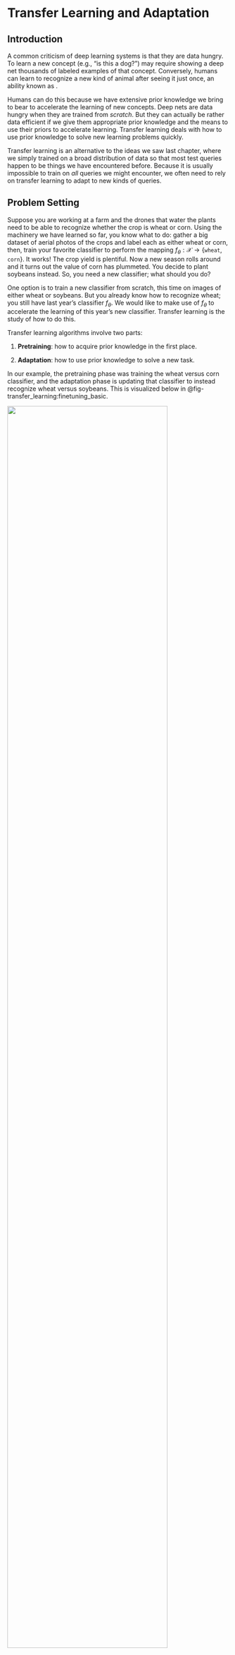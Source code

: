 # Transfer Learning and Adaptation {#chapter-transfer_learning}

## Introduction

A common criticism of deep learning systems is that they are data
hungry. To learn a new concept (e.g., "is this a dog?") may require
showing a deep net thousands of labeled examples of that concept.
Conversely, humans can learn to recognize a new kind of animal after
seeing it just once, an ability known as .

Humans can do this because we have extensive prior knowledge we bring to
bear to accelerate the learning of new concepts. Deep nets are data
hungry when they are trained from *scratch*. But they can actually be
rather data efficient if we give them appropriate prior knowledge and
the means to use their priors to accelerate learning. Transfer learning
deals with how to use prior knowledge to solve new learning problems
quickly.

Transfer learning is an alternative to the ideas we saw last chapter,
where we simply trained on a broad distribution of data so that most
test queries happen to be things we have encountered before. Because it
is usually impossible to train on *all* queries we might encounter, we
often need to rely on transfer learning to adapt to new kinds of
queries.

## Problem Setting

Suppose you are working at a farm and the drones that water the plants
need to be able to recognize whether the crop is wheat or corn. Using
the machinery we have learned so far, you know what to do: gather a big
dataset of aerial photos of the crops and label each as either wheat or
corn, then, train your favorite classifier to perform the mapping
$f_{\theta}: \mathcal{X} \rightarrow \{\texttt{wheat}, \texttt{corn}\}$.
It works! The crop yield is plentiful. Now a new season rolls around and
it turns out the value of corn has plummeted. You decide to plant
soybeans instead. So, you need a new classifier; what should you do?

One option is to train a new classifier from scratch, this time on
images of either wheat or soybeans. But you already know how to
recognize wheat; you still have last year's classifier $f_{\theta}$. We
would like to make use of $f_{\theta}$ to accelerate the learning of
this year's new classifier. Transfer learning is the study of how to do
this.

Transfer learning algorithms involve two parts:

1.  **Pretraining**: how to acquire prior knowledge in the first place.

2.  **Adaptation**: how to use prior knowledge to solve a new task.

In our example, the pretraining phase was training the wheat versus corn
classifier, and the adaptation phase is updating that classifier to
instead recognize wheat versus soybeans. This is visualized below in
@fig-transfer_learning:finetuning_basic.

![](./figures/transfer_learning/pretraining_and_adaptation.png){width="85%"}

In the next sections we will describe specific kinds of transfer
learning algorithms, which handle each of these stages in different
ways. Then, in section
[1.9](#sec-transfer_learning:combinatorial_catalog){reference-type="ref"
reference="sec-transfer_learning:combinatorial_catalog"}, we will
reflect on the landscape of choices we have made, and we will see that
transfer learning is better understood as a collection of tools, which
can be combined in innumerable ways, rather than as a set of specific
named algorithms.

## Finetuning

There are many ways to do transfer learning. We will start with perhaps
the simplest: when you encounter a new task, just keep on learning *as
if nothing happened*.

**Finetuning** consists of initialializing a new classifier with the
parameter vector from the pretrained model, and then training it as
usual. In other words, finetuning is making small (fine) adjustments
(tuning) to the parameters of your model to adapt it to do something
slightly different than what it did before, or even something a lot
different.

There are three stages: (1) pretrain
$f: \mathcal{X} \rightarrow \mathcal{Y}$, (2) initialize
$f^{\prime} = f$, and (3) finetune
$f^{\prime}: \mathcal{X}^{\prime} \rightarrow \mathcal{Y}^{\prime}$. The
full algorithm is written in algorithm
[\[alg:transfer_learning:finetuning\]](#alg:transfer_learning:finetuning){reference-type="ref"
reference="alg:transfer_learning:finetuning"}, with $f$ and $f^{\prime}$
indicated as just a continually learning $f_{\theta}$ with different
iterates of $\theta$ as learning progresses.

::: algorithm
[]{#alg:transfer_learning:finetuning
label="alg:transfer_learning:finetuning"} **Input:** initial parameter
vector $\theta^{0}$, data $\{x^{(i)},y^{(i)}\}_{i=1}^N$,
$\{x^{\prime^{(i)}},y^{\prime^{(i)}}\}_{i=1}^M$, learning rates $\eta_1$
and $\eta_2$ **Output:** trained models $f_{\theta^{N}}$ and
$f_{\theta^{N+M}}$ **Pretraining:**
$J = \mathbb{E}_{x,y}[\mathcal{L}(f_{\theta^{k-1}}(x),y)]$
$\theta^{k} \leftarrow \theta^{k-1} - \eta_1 \nabla_{\theta} J$
**Finetuning:**
$J = \mathbb{E}_{x^{\prime},y^{\prime}}[\mathcal{L}(f_{\theta^{k-1+N}}(x^{\prime}),y^{\prime})]$
$\theta^{k+N} \leftarrow \theta^{k-1+N} - \eta_2 \nabla_{\theta} J$
:::

Finetuning is simple and works well. But there is one tricky bit we
still need to deal with: What if the structure of $f_{\theta}$ is
incompatible with the new problem we wish to finetune on?

For example, suppose $f$ is a neural net and $\theta$ are the weights
and biases of this net. Then the previous algorithm will only work if
the dimensionality of $\mathcal{X}$ matches the dimensionality of
$\mathcal{X}^{\prime}$, and the same for $\mathcal{Y}$ and
$\mathcal{Y}^{\prime}$. This is because, for our neural net model,
$f_{\theta}$ must have the same shape inputs and outputs regardless of
the values $\theta$ takes on. What if we start with our net trained to
classify between wheat and corn and now want to finetune it to classify
between wheat, corn, and soybeans? The dimensionality of the output has
changed from two classes to three.

To handle this it is common to cut off the last layer of the network and
replace it with a new final layer that outputs the correct
dimensionality. If the input dimensionality changes, you can do the same
with the first layer of the network. Both these changes are shown next,
in @fig-transfer_learning:finetuning_stages.

To be precise, let $f: \mathcal{X} \rightarrow \mathcal{Y}$ decompose as
$f= f_1 \circ f_2 \circ f_3$, with
$f_1: \mathcal{X} \rightarrow \mathcal{Z}_1$,
$f_2: \mathcal{Z}_1 \rightarrow \mathcal{Z}_2$, and
$f_3: \mathcal{Z}_2 \rightarrow \mathcal{Y}$. Now we wish to learn a
function
$f^{\prime}: \mathcal{X}^{\prime} \rightarrow \mathcal{Y}^{\prime}$,
which decomposes as
$f^{\prime}= f^{\prime}_1 \circ f^{\prime}_2 \circ f^{\prime}_3$, with
$f^{\prime}_1: \mathcal{X}^{\prime} \rightarrow \mathcal{Z}_1$,
$f_2: \mathcal{Z}_1 \rightarrow \mathcal{Z}_2$, and
$f_3: \mathcal{Z}_2 \rightarrow \mathcal{Y}^{\prime}$. The finetuning
approach here would be to first learn $f$; then, in order to learn
$f^{\prime}$, we initialize $f^{\prime}_2$ with the parameters of $f_2$
and initialize $f^{\prime}_1$ and $f^{\prime}_3$ randomly (i.e., train
these from scratch).

### Finetuning Subparts of a Network

@fig-transfer_learning:finetuning_stages shows that you don't have to
finetune all layers in your network but can selectively finetune some
and initialize others from scratch. In fact this strategy can be applied
quite generally, where we initialize some parts of a computation graph
from pretrained models and initialize others from scratch. There are
many reasons why you might want to do this, or not. Sometimes you might
have pretrained models that can perform just certain parts of what your
full system needs to do. You can use these pretrained models and compose
them together with layers initialized from scratch. Other times you may
want to *freeze* certain layers to prevent them from forgetting their
prior knowledge @zhang2023adding.

An example of both these use cases is given in
@fig-transfer_learning:finetuning_certain_modules_example. In this
example we imagine we are making a system to detect cars in street
images. We have four modules that work together to achieve this. The
`featurize` module converts the input image $\mathbf{x}$ into a feature
map (for example, this could be DINO @caron2021emerging, which we saw in
section
[\[sec-perceptual_organization:affinity_based_segmentation\]](#sec:perceptual_organization:affinity_based_segmentation){reference-type="ref"
reference="sec-perceptual_organization:affinity_based_segmentation"}).
This module is pretrained and frozen; the idea is we have a good generic
feature extractor that will work for many problems, and we do not need
to update it for each new problem we encounter. Next we have two modules
that take these feature maps as input and extract different kinds of
useful information from them: (1) `depth estimator` predicts the depth
map of the image (geometry), (2) `dense classifier` predicts a class
label per-pixel (semantics). In our example, these two models are
pretrained on generic images but we need to finetune them to work on the
kind of street images we will be applying our detector to. Finally,
given the depth and class predictions, we have a final module,
`detector`, that searches for the image region that has the geometry and
semantics of a car. This module outputs a bounding box $\mathbf{y}$
indicating where it thinks the car is. 

![](./figures/transfer_learning/finetuning_certain_modules_example.png){width="70%"}

Within a single layer, it is also possible to update just a subspace of
the full weight matrix. This can be an effective way to save memory
(fewer weight gradients to track during backpropagation) or to
regularize the amount of adaptation you are performing. One popular way
to do so is to apply a low-rank update to the weight matrix @hu2021lora.

### Heads and Probes

As discussed previously, a model can be adapted by changing some or all
of its parameters, or by adding entirely new modules to the computation
graph. One important kind of new module is a **read out** module that
takes some features from the computation graph as input and produces a
new prediction as output. When these modules are linear, they are called
**linear probes**. These modules are relatively lightweight (few
parameters) and can be optimized with tools from linear optimization
(where there are often closed form solutions). Because of this, linear
probes are very popular as a way of repurposing a neural net to perform
a new task. These modules are also useful as a way of assessing what
kind of knowledge each feature map in the original network represents,
in the sense that if a feature map can linearly classify some attribute
of the data, then that feature maps knows something about that
attribute. In this usage, linear probes are probing the knowledge
represented in some layer of a neural net.

## Learning from a Teacher

When we first encountered supervised learning in chapter
[\[chapter-intro_to_learning\]](#chapter:intro_to_learning){reference-type="ref"
reference="chapter-intro_to_learning"}, we described it as *learning
from examples*. You are given a dataset of example inputs and their
corresponding outputs and the task is to infer the relationship that can
explain these input-output pairs:

::: center
:::

This kind of learning is like having a very lazy teacher, who just gives
you the answer key to the homework questions but does not provide any
explanations and won't answer questions. Taking that analogy forward,
could we learn instead from a more instructive teacher?

One way of formalizing this setting is to consider the teacher as a
well-trained model $t: \mathcal{X} \rightarrow \mathcal{Y}$ that maps
input queries to output answers. The student (the learner) observes both
data $\{x^{(i)}\}^N_{i=1}$ and has access to the teacher model $t$. The
student can learn to imitate the teacher's outputs or can learn to match
*how the teacher processes the queries*, matching intermediate
activations of the teacher model.

::: center
:::



:::{.column-margin}
Learning from examples can be considered a special
case of learning from a teacher. It is the case where the teacher is the
world and our only access to the teacher is observing outputs from it,
that is, the examples $y$ that match each input $x$.
:::



### Knowledge distillation

**Knowledge distillation** is a simple and popular algorithm for
learning a classifier from a teacher. We assume that the teacher is a
well-trained classifier that outputs a $K-1$-dimensional probability
mass function (pmf), $t: \mathcal{X} \rightarrow \vartriangle^{K-1}$
(see section
[\[sec-intro_to_learning:image_classification\]](#sec:intro_to_learning:image_classification){reference-type="ref"
reference="sec-intro_to_learning:image_classification"}). The student, a
model $f_{\theta}: \mathcal{X} \rightarrow \vartriangle^{K-1}$, simply
tries to imitate the teacher's output pmf: for each input $x$ that the
student sees, its goal is to output the same pmf vector as the teacher
outputs for $x$. The full algorithm is given in the diagram below.

::: center
:::



![](./figures/transfer_learning/KD_diagram.png){width="100%"}

Notice that this learning problem is very similar to softmax regression
on labeled data, and a diagram comparing the two is given in
@fig-transfer_learning:KD_diagram. The difference is that in knowledge
distillation the targets are not one-hot (like in standard label
prediction problems) but rather are more *graded*. The teacher outputs a
probability vector that reflect the teacher's belief as to the class of
the input, rather than the ground truth class of the input. These
beliefs may assign partial credit to classes that are similar to the
ground truth, and this can actually make the teacher *more* informative
than learning from ground truth labels.

Think of it this way: the ground truth label for a domestic cat is
"domestic cat" but the pmf vector output by a teacher, looking at a
domestic cat, is more like "this image looks 90 percent like a domestic
cat, but also 10 percent like a tiger." That would be rather informative
if the domestic cat in the image is a particularly large and fearsome
looking one. The student not only gets to learn that this image is
showing a domestic cat but also that this particular domestic cat is
tiger-like. That tells the student something about both the class
"domestic cat" and the class "tiger." In this way the teacher can
provide more information about the image than a one-hot label would, and
in some cases this extra information can accelerate student
learning @hinton2002training.

## Prompting

Prompting edits the *input data* to solve a new problem. Prompting is
very popular in natural language processing (NLP), where text-to-text
systems can have natural language prompts prepended to the string that
is input to the model. For example, a general-purpose language model can
be prompted with \[`Make sure to answer in French`, `X`\], for some
arbitrary input `X`. Then the output will be a French translation of
whatever the model would have responded to when queried with `X`.

The same can be done for vision systems. First, prompting methods from
NLP can be directly used for prompting the text inputs to
vision-language models @radford2021learning (section
[\[sec-VLMs:CLIP\]](#sec:VLMs:CLIP){reference-type="ref"
reference="sec-VLMs:CLIP"}). Second, prompting can also be applied to
visual inputs. Just like we can prepend a textual input with text, we
can prepend a visual input with visual data, yielding a method that may
be called **visual
prompting** @bahng2022exploring, @bar2022visual, @jia2022visual. This
can be done by concatenating pixels, tokens, or other visual formats to
a vision model's inputs. This requires a model that takes variable-sized
inputs; luckily this includes most neural net architectures, such as
convolutional neural nets (CNNs), recurrent neural nets (RNNs), and
transformers. Or, we can combine the visual prompt with the input query
in other ways, such as by addition.

Prompting is visualized in @fig-transfer_learning:prompting, where
$\oplus$ represents concatenation, addition, or potentially other ways
of mixing prompts and input signals.

![](./figures/transfer_learning/prompting.png){width="35%"}

Let's now look at several concrete ways of prompting a vision system.
One simple way is to directly edit the input pixels, and this approach
is shown in @fig-transfer_learning:pixel_prompt:

![](./figures/transfer_learning/vp_hyojin.png){width="100%"}

Here, the prompt is an image $\mathbf{p}$ that is added to the input
image $\mathbf{x}$. The prompt looks like noise, but it is actually an
optimized signal that changes the model's behavior. The top prompt was
optimized to make the model predict the dog's species and the bottom
prompt was optimized to make the model predict the dog's expression.
Mathematically, this kind of prompting is very similar to the
adversarial noise we covered in section
[\[sec-bias_and_shift:adversarial_attacks\]](#sec:bias_and_shift:adversarial_attacks){reference-type="ref"
reference="sec-bias_and_shift:adversarial_attacks"}.  However,
here we are not adding noise that *hurts* performance but instead adding
noise that *improves* performance on a new task of interest. Given a set
of $M$ training examples that we would like to adapt to,
$\{\mathbf{x}^{(i)}, \mathbf{y}^{(i)}\}_{i=1}^M$, we learn a prompt via
the following optimization problem: $$\begin{aligned}
    \mathop{\mathrm{arg\,min}}_{\mathbf{p}} \sum_{i=1}^M \mathcal{L}(f(\mathbf{x}^{(i)} + \mathbf{p}), \mathbf{y}^{(i)})
\end{aligned}$$ where $\mathcal{L}$ is the loss function for our
problem.[^1]

Rather than adding a prompt in pixel space, it is also possible to add a
prompt to an intermediate feature space. Let's look next at one way to
do this. Jia, Tang, *et al.* @jia2022visual proposed to use a *token* as
the prompt for a vision transformer architecture @dosovitskiy2020vit
(see chapter
[\[chapter-transformers\]](#chapter:transformers){reference-type="ref"
reference="chapter-transformers"} for details on transformers). This new
token is concatenated to the input of the transformer, which is a set of
tokens representing image patches
(@fig-transformers:prompting_a_transformer):

The token is a $d$-dimensional code vector and this vector is optimized
to change the behavior of the transformer to achieve a desired result,
such as increased performance on a new dataset or task. The attention
mechanism works as usual except now all the input tokens also attend to
the prompt. The prompt thereby modulates the transformation applied to
the input tokens on the first layer, and this is how it affects the
transformer's behavior.

It is also possible to train a model to be *promptable*, so that at test
time it adapts better to user prompts. An advantage of this approach is
that we can train a model to understand human-interpretable prompts. For
example, we could train the model so that its behavior can be adapted
based on text instructions or based on user-drawn strokes (a
representative example of both of these use cases can be found in
@kirillov2023segment). In fact, we have already seen many such systems
in this book: any system that interactively adapts to user inputs can be
considered a promptable system. In particular, many promptable systems
use the tools of conditional generative modeling (chapter
[\[chapter-conditional_generative_models\]](#chapter:conditional_generative_models){reference-type="ref"
reference="chapter-conditional_generative_models"}) to train systems can
are conditioned on user text instructions (e.g., @dalle1,
@rombach2022high, which we cover in chapter
[\[chapter-VLMs\]](#chapter:VLMs){reference-type="ref"
reference="chapter-VLMs"}).

## Domain Adaptation

Often, the data we train on comes from a different distribution, or
domain, than the data we will encounter at test time. For example, maybe
we have trained a recognition system on internet photos and now we want
to deploy the system on a self-driving car. The imagery the car sees
looks very different than everyday photos you might find on the
internet. **Domain adaptation** refers to methods for adapting the
training domain to be more like the test domain, or vice versa. The
first option is to adapt the test data,
$\{\mathbf{x}_{\texttt{test}}^{(i)},\mathbf{y}_{\texttt{test}}^{(i)}\}_{i=1}^N$
to look more like the training data. Then $f$ should work well on both
the training data and the test data. Or we can go the other way around,
adapting the training data to look like the test data, *before* training
$f$ on the adapted training data. In either case, the trick is to make
the distribution of test and train data identical, so that a method that
works on one will work just as well on the other.

Commonly, we only have access to labels at training time, but may have
plentiful unlabeled inputs $\{\mathbf{x}^{\prime}_i\}_{i=1}^N$ at
testing time. This setting is sometimes referred to as **unsupervised
domain adaptation**. Here we cannot make use of test labels but we can
still align the test inputs to look like the training inputs (or vice
versa). One way to do so is to use a generative adversarial network
(GAN; chapter
[\[chapter-generative_models\]](#chapter:generative_models){reference-type="ref"
reference="chapter-generative_models"}) that translates the data in one
domain to look identically distributed as the data in the other domain,
as has been explored in e.g.,
@tzeng2017adversarial, @CycleGAN2017, @hoffman2018cycada. A simple
version of this algorithm is given in algorithm
[\[alg:transfer_learning:domain_adaptation_by_translation\]](#alg:transfer_learning:domain_adaptation_by_translation){reference-type="ref"
reference="alg:transfer_learning:domain_adaptation_by_translation"}.



:::{.column-margin}
You may notice that domain adaptation is very similar
to prompting. Both edit the model's inputs to make the model perform
better. However, while prompting's objective is to improve or steer
model performance, domain adaptation's objective is to make the inputs
look more familiar. This means domain adaptation is applicable even when
we don't have access to the model or even know what the task will
be.
:::



::: algorithm
[]{#alg:transfer_learning:domain_adaptation_by_translation
label="alg:transfer_learning:domain_adaptation_by_translation"}
**Input:** training data
$\{x_{\texttt{train}}^{(i)},y_{\texttt{train}}^{(i)}\}_{i=1}^N$, test
data, $\{x_{\texttt{test}}^{\prime^{(i)}}\}_{i=1}^M$ **Output:** trained
model $F$ **Train predictor on `train`:**
$f = \mathop{\mathrm{arg\,min}}_{f} \mathbb{E}_{x_{\texttt{train}},y_{\texttt{train}}}[\mathcal{L}(f(x_{\texttt{train}}),y_{\texttt{train}})]$
**Train translator $\mathcal{X}_{\texttt{test}}$ to
$\mathcal{X}_{\texttt{train}}$:**
$G = \mathop{\mathrm{arg\,min}}_g \max_d \mathbb{E}_{x_{\texttt{train}}}[\log d(x_{\texttt{train}}))] + \mathbb{E}_{x_{\texttt{test}}}[\log(1-d(g(x_{\texttt{test}}))]$
return $F = f \circ g$
:::

## Generative Data

Generative models (chapter
[\[chapter-generative_models\]](#chapter:generative_models){reference-type="ref"
reference="chapter-generative_models"}) produce synthetic data that
looks like real data. Could this ability be useful for transfer
learning? At first glance it may seem like the answer is no: Why use
fake data if you have access to the real thing?

However, **generative data** (i.e., synthetic data sampled from a
generative model) is not just a cheap copy of real data. It can be
*more* data, and it can be *better* data. It can be *more* data because
we can draw an unbounded number of samples from a generative model.
These samples are not just copies of the training datapoints but can
interpolate and remix the training data in novel ways (chapter
[\[chapter-generative_models\]](#chapter:generative_models){reference-type="ref"
reference="chapter-generative_models"}). Generative models can also
produce *better* data because the data comes coupled with a procedure
that generated it, and this procedure has structure that can be
exploited to understand and manipulate the data distribution.

One such structure is latent variables (chapter
[\[chapter-generative_modeling_and_representation_learning\]](#chapter:generative_modeling_and_representation_learning){reference-type="ref"
reference="chapter-generative_modeling_and_representation_learning"}).
Suppose you have generated a training set of outdoor images with a
latent variable generative model. You want to train an object classifier
on this data. You notice that the images never show a cow by a beach,
but you happen to live in northern California where the cows love to
hang out on the coastal bluffs. How can you adapt your training data to
be useful for detecting these particular cows? Easy: just edit the
latent variables of your model to make it produce images of cows on
beaches. If the model is pretrained to produce all kinds of images, it
may have the ability to generate cows on beaches with just a little
tweaking.

It is currently a popular area of research to use large, pretrained
generative models as data sources for many applications like
this @jahanian2021generative, @he2022synthetic, @brooks2022instructpix2pix.
In this usage, you are transferring knowledge about *data*, to
accelerate learning to solve a new problem. The function being learned
can be trained from scratch, but it is leveraging the generative model's
knowledge about what images look like and how the world works.

## Other Kinds of Knowledge that Can Be Transferred

This chapter has covered a few different kinds of knowledge that can be
pretrained and transferred. We have not aimed to be exhaustive. As an
exercise, you can try the following: (1) download the code for your
favorite learning algorithm, (2) pick a random line, (3) and figure out
how you can pretrain whatever is being computed on that line. Maybe you
picked the line that defines the loss function; that can be pretrained!
The term for this is a **learned loss** (e.g., @houthooft2018evolved).
Or maybe you picked the line `optim.SGD...` that defines the optimizer:
the optimizer can also be pretrained. This is called a **learned
optimizer** (e.g., @andrychowicz2016learning). It's currently less
common to *adapt* modules like these (they are usually just pretrained
and then held fixed), but in principle there is no reason why you can't.
Maybe you, reader, can figure out a good way to do so.

## A Combinatorial Catalog of Transfer Learning Methods {#sec-transfer_learning:combinatorial_catalog}

Many of the methods we introduced previously follow a similar format:

-   Pretrain one component of the system.

-   Adapt that component and/or other components.

In table
[\[tab:generative_models:types_of_gen_model\]](#tab:generative_models:types_of_gen_model){reference-type="ref"
reference="tab:generative_models:types_of_gen_model"}, we present the
relationship these methods by framing them all as empirical risk
minimization with different components optimized during pretraining
and/or during adaptation.

  ------------------- --------------------------------------------------------------------------------------------------------------------------------------------------------------------------------------------------------------------------------------------------------------------- ------------------------------------------------------------------------------------------
  Method              Learning                                                                                                                                                                                                                                                              Inference
                      [pretrained]{style="color: pretrained_color"} / [adapted]{style="color: adapted_color"} / [both]{style="color: both_color"}                                                                                                                                           
  Generative data     $\mathop{\mathrm{arg\,min}}_{\textcolor{adapted_color}{\theta}} \mathbb{E}_{\textcolor{pretrained_color}{x},\textcolor{pretrained_color}{y}}[\mathcal{L}(f_{\textcolor{adapted_color}{\theta}}(\textcolor{pretrained_color}{x}), \textcolor{pretrained_color}{y})]$   $f_{\textcolor{adapted_color}{\theta}}(x)$
  Distillation        $\mathop{\mathrm{arg\,min}}_{\textcolor{adapted_color}{\theta}} \mathbb{E}_{x}[\mathcal{L}(f_{\textcolor{adapted_color}{\theta}}(x), \textcolor{pretrained_color}{t}(x))]$                                                                                            $f_{\textcolor{adapted_color}{\theta}}(x)$
  Prompting           $\mathop{\mathrm{arg\,min}}_{\textcolor{adapted_color}{\epsilon}} \mathbb{E}_{x,y}[\mathcal{L}(f_{\textcolor{pretrained_color}{\theta}}(x \oplus \textcolor{adapted_color}{\epsilon}), y)]$                                                                           $f_{\textcolor{pretrained_color}{\theta}}(x \oplus \textcolor{adapted_color}{\epsilon})$
  Finetuning          $\mathop{\mathrm{arg\,min}}_{\textcolor{both_color}{\theta}} \mathbb{E}_{x,y}[\mathcal{L}(f_{\textcolor{both_color}{\theta}}(x), y)]$                                                                                                                                 $f_{\textcolor{both_color}{\theta}}(x)$
  Probes / heads      $\mathop{\mathrm{arg\,min}}_{\textcolor{adapted_color}{\phi}} \mathbb{E}_{x,y}[\mathcal{L}(h_{\textcolor{adapted_color}{\phi}}(f_{\textcolor{pretrained_color}{\theta}}(x)), y)]$                                                                                     $h_{\textcolor{adapted_color}{\phi}}(f_{\textcolor{pretrained_color}{\theta}}(x))$
  Learned loss        $\mathop{\mathrm{arg\,min}}_{\textcolor{adapted_color}{\theta}} \mathbb{E}_{x,y}[\textcolor{pretrained_color}{\mathcal{L}}(f_{\textcolor{adapted_color}{\theta}}(x), y)]$                                                                                             $f_{\textcolor{adapted_color}{\theta}}(x)$
  Learned optimizer   $\textcolor{pretrained_color}{\mathop{\mathrm{arg\,min}}}_{\textcolor{adapted_color}{\theta}} \mathbb{E}_{x,y}[\mathcal{L}(f_{\textcolor{adapted_color}{\theta}}(x), y)]$                                                                                             $f_{\textcolor{adapted_color}{\theta}}(x)$
  ------------------- --------------------------------------------------------------------------------------------------------------------------------------------------------------------------------------------------------------------------------------------------------------------- ------------------------------------------------------------------------------------------

## Sequence Models from the Lens of Adaptation

There is one more important class of adaptation algorithms: any model of
a sequence that updates its behavior based on the items in the sequence
it has already seen. We can consider such models as *adapting* to the
earlier items in the sequence. CNNs, transformers, and RNNs all have
this ability, among many other models, because they can all process
sequences and model dependences between earlier items in the sequence
and later decisions. However, the ability of sequence models to handle
adaptation is clearest with RNNs, which we will focus on in this
section.

RNNs update their hidden states as they process a sequence of data.
These changes in hidden state change the behavior of the mapping from
input to output. Therefore, RNNs *adapt* as they process data. Now
consider that learning is the problem of adapting future behavior as a
function of past data. RNNs can be run on sequences of frames in a movie
or on sequences of pixels in an image. They can also be run on sequences
of training points in a training dataset! If you do that, then the RNN
is doing *learning*, and learning such an RNN can be considered
metalearning. For example, let's see how we can make an RNN do
supervised learning. Supervised learning is the problem of taking a set
of examples $\{\mathbf{x}^{(i)},\mathbf{y}^{(i)}\}_{i=1}^N$ and
inferring a function $f: \mathbf{x} \rightarrow \mathbf{y}$. Without
loss of generality, we can define an ordering over the input set, so the
learning problem is to take the sequence
$\{\mathbf{x}^{(1)}, \mathbf{y}^{(1)}, \ldots, \mathbf{x}^{(n)}, \mathbf{y}^{(n)}\}$
as input and produce $f$ as output.

The goal of supervised learning is that after training on the training
data, we should do well on any random test query. After processing the
training sequence
$\{\mathbf{x}^{(1)}, \mathbf{y}^{(1)}, \ldots, \mathbf{x}^{(n)}, \mathbf{y}^{(n)}\}$,
an RNN will have arrived at some setting of its hidden state. Now if we
feed the RNN a new query $\mathbf{x}^{(n+1)}$, the mapping it applies,
which produces an output $\mathbf{y}^{(n+1)}$, can be considered the
learned function $f$. This function is defined by the parameters of the
RNN along with its hidden state that was learned from the training
sequence. Since we can apply this $f$ to any arbitrary query
$\mathbf{x}^{(n+1)}$, what we have is a learned function that operates
just like a function learned by any other learning algorithm; it's just
that in this case the learning algorithm was an RNN.

## Concluding Remarks

Transfer learning and adaptation are becoming increasingly important as
we move to ever bigger models that have been pretrained on ever bigger
datasets. Until we have a truly universal model, which can solve any
problem zero-shot, adaptation will remain an important topic of study.

[^1]: Here we require that the output space $\mathcal{Y}$ is the same
    between the pretrained model and the prompted model. If we want to
    adapt to perform a task with a different output dimensionality then
    we can add a learned projection layer $f^{\prime}$ after the
    pretrained $f$, just like we did in
    @fig-transfer_learning:finetuning_stages.
